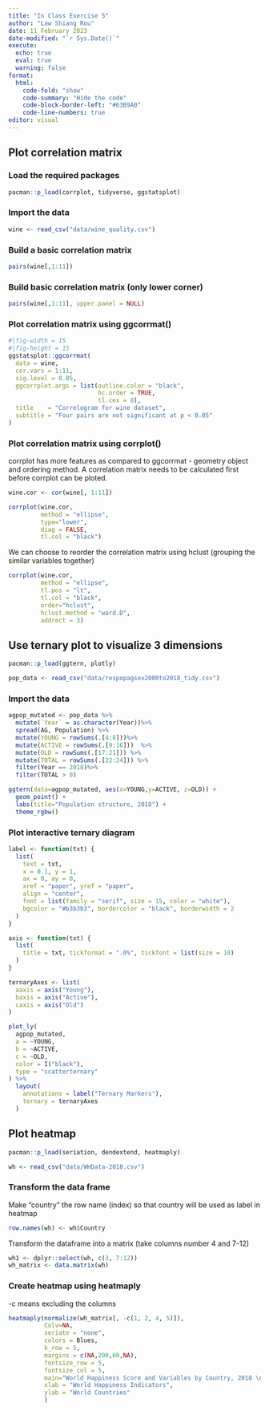 ```yaml
---
title: "In Class Exercise 5"
author: "Law Shiang Rou"
date: 11 February 2023
date-modified: "`r Sys.Date()`"
execute: 
  echo: true
  eval: true
  warning: false
format:
  html:
    code-fold: "show"
    code-summary: "Hide the code"
    code-block-border-left: "#63B9A0"
    code-line-numbers: true
editor: visual
---
```

## Plot correlation matrix

### Load the required packages
```r
pacman::p_load(corrplot, tidyverse, ggstatsplot)
```

### Import the data
```r
wine <- read_csv("data/wine_quality.csv")
```

### Build a basic correlation matrix
```r
pairs(wine[,1:11])
```

### Build basic correlation matrix (only lower corner)
```r
pairs(wine[,1:11], upper.panel = NULL)
```

### Plot correlation matrix using ggcorrmat()
```r
#|fig-width = 15
#|fig-height = 15
ggstatsplot::ggcorrmat(
  data = wine, 
  cor.vars = 1:11,
  sig.level = 0.05,
  ggcorrplot.args = list(outline.color = "black", 
                         hc.order = TRUE,
                         tl.cex = 8),
  title    = "Correlogram for wine dataset",
  subtitle = "Four pairs are not significant at p < 0.05"
)
```

### Plot correlation matrix using corrplot()
corrplot has more features as compared to ggcorrmat - geometry object and ordering method. A correlation matrix needs to be calculated first before corrplot can be ploted.
```r
wine.cor <- cor(wine[, 1:11])
```

```r
corrplot(wine.cor, 
         method = "ellipse", 
         type="lower",
         diag = FALSE,
         tl.col = "black")
```
We can choose to reorder the correlation matrix using hclust (grouping the similar variables together)

```r
corrplot(wine.cor, 
         method = "ellipse", 
         tl.pos = "lt",
         tl.col = "black",
         order="hclust",
         hclust.method = "ward.D",
         addrect = 3)
```

## Use ternary plot to visualize 3 dimensions
```r
pacman::p_load(ggtern, plotly)
```

```r
pop_data <- read_csv("data/respopagsex2000to2018_tidy.csv") 
```

### Import the data
```r
agpop_mutated <- pop_data %>%
  mutate(`Year` = as.character(Year))%>%
  spread(AG, Population) %>%
  mutate(YOUNG = rowSums(.[4:8]))%>%
  mutate(ACTIVE = rowSums(.[9:16]))  %>%
  mutate(OLD = rowSums(.[17:21])) %>%
  mutate(TOTAL = rowSums(.[22:24])) %>%
  filter(Year == 2018)%>%
  filter(TOTAL > 0)
```

```r
ggtern(data=agpop_mutated, aes(x=YOUNG,y=ACTIVE, z=OLD)) +
  geom_point() +
  labs(title="Population structure, 2018") +
  theme_rgbw()
```
### Plot interactive ternary diagram
```r
label <- function(txt) {
  list(
    text = txt, 
    x = 0.1, y = 1,
    ax = 0, ay = 0,
    xref = "paper", yref = "paper", 
    align = "center",
    font = list(family = "serif", size = 15, color = "white"),
    bgcolor = "#b3b3b3", bordercolor = "black", borderwidth = 2
  )
}

axis <- function(txt) {
  list(
    title = txt, tickformat = ".0%", tickfont = list(size = 10)
  )
}

ternaryAxes <- list(
  aaxis = axis("Young"), 
  baxis = axis("Active"), 
  caxis = axis("Old")
)

plot_ly(
  agpop_mutated, 
  a = ~YOUNG, 
  b = ~ACTIVE, 
  c = ~OLD, 
  color = I("black"), 
  type = "scatterternary"
) %>%
  layout(
    annotations = label("Ternary Markers"), 
    ternary = ternaryAxes
  )
```

## Plot heatmap
```r
pacman::p_load(seriation, dendextend, heatmaply)
```

```r
wh <- read_csv("data/WHData-2018.csv")
```

### Transform the data frame
Make "country" the row name (index) so that country will be used as label in heatmap
```r
row.names(wh) <- wh$Country
```

Transform the dataframe into a matrix (take columns number 4 and 7-12)
```r
wh1 <- dplyr::select(wh, c(3, 7:12))
wh_matrix <- data.matrix(wh)
```

### Create heatmap using heatmaply 
-c means excluding the columns
```r
heatmaply(normalize(wh_matrix[, -c(1, 2, 4, 5)]),
          Colv=NA,
          seriate = "none",
          colors = Blues,
          k_row = 5,
          margins = c(NA,200,60,NA),
          fontsize_row = 5,
          fontsize_col = 5,
          main="World Happiness Score and Variables by Country, 2018 \nDataTransformation using Normalise Method",
          xlab = "World Happiness Indicators",
          ylab = "World Countries"
          )
```

